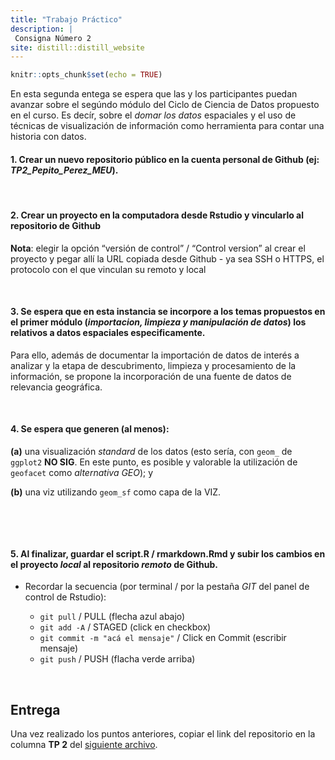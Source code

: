 ```yaml
---
title: "Trabajo Práctico"
description: |
 Consigna Número 2
site: distill::distill_website
---
```


```r
knitr::opts_chunk$set(echo = TRUE)
```


En esta segunda entega se espera que las y los participantes puedan avanzar sobre el segúndo módulo del Ciclo de Ciencia de Datos propuesto en el curso. Es decír, sobre el _domar los datos_ espaciales y el uso de técnicas de visualización de información como herramienta para contar una historia con datos. 


#### 1. Crear un nuevo repositorio público en la cuenta personal de Github (ej: _TP2_Pepito_Perez_MEU_). 


<br>

#### 2. Crear un proyecto en la computadora desde Rstudio y vincularlo al repositorio de Github 

**Nota**: elegir la opción "versión de control" / "Control version" al crear el proyecto y pegar allí la URL copiada desde Github - ya sea SSH o HTTPS, el protocolo con el que vinculan su remoto y local

<br>

#### 3. Se espera que en esta instancia se incorpore a los temas propuestos en el primer módulo (_importacion, limpieza y manipulación de datos_) los relativos a datos espaciales especificamente. 

Para ello, además de documentar la importación de datos de interés a analizar y la etapa de descubrimento, limpieza y procesamiento de la información, se propone la incorporación de una fuente de datos de relevancia geográfica. 

<br>

#### 4. Se espera que generen (al menos): 

**(a)** una visualización _standard_ de los datos (esto sería, con `geom_` de `ggplot2` **NO SIG**. En este punto, es posible y valorable la utilización de `geofacet` como _alternativa GEO_); y 

**(b)** una viz utilizando `geom_sf` como capa de la VIZ.


<br>
  
<br>

#### 5. Al finalizar, guardar el script.R / rmarkdown.Rmd y subir los cambios en el proyecto _local_ al repositorio _remoto_ de Github.

  - Recordar la secuencia (por terminal / por la pestaña _GIT_ del panel de control de Rstudio):
  
    - `git pull` / PULL (flecha azul abajo)
    - `git add -A` /  STAGED (click en checkbox)
    - `git commit -m "acá el mensaje"` / Click en Commit (escribir mensaje)
    - `git push` / PUSH (flacha verde arriba)
    

<br>

    
## Entrega

Una vez realizado los puntos anteriores, copiar el link del repositorio en la columna **TP 2** del [siguiente archivo](https://docs.google.com/spreadsheets/d/1zs4iAFX6D0qZTse62nVPRreOXxhb17DaPr2H5Qzc1is/edit#gid=0).

<br>